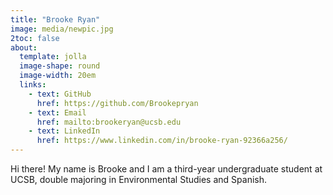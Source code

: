 ```yaml
---
title: "Brooke Ryan"
image: media/newpic.jpg
2toc: false
about: 
  template: jolla
  image-shape: round
  image-width: 20em
  links:
    - text: GitHub
      href: https://github.com/Brookepryan
    - text: Email
      href: mailto:brookeryan@ucsb.edu
    - text: LinkedIn
      href: https://www.linkedin.com/in/brooke-ryan-92366a256/
---
```


Hi there! My name is Brooke and I am a third-year undergraduate student at UCSB, double majoring in Environmental Studies and Spanish.
